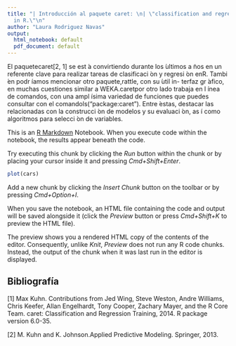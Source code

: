 ```yaml
---
title: "| Introducción al paquete caret: \n| \"classification and regression training
  in R.\"\n"
author: "Laura Rodriguez Navas"
output:
  html_notebook: default
  pdf_document: default
---
```


El paquetecaret[2, 1] se est ́a convirtiendo durante los ́ultimos a ̃nos en un referente clave para realizar
tareas de clasificaci ́on y regresi ́on enR. Tambi ́en podr ́ıamos mencionar otro paquete,rattle, con su ́util in-
terfaz gr ́afico, en muchas cuestiones similar a WEKA.caretpor otro lado trabaja en l ́ınea de comandos, con
una ampl ́ısima variedad de funciones que puedes consultar con el comandols("package:caret"). Entre ́estas,
destacar las relacionadas con la construcci ́on de modelos y su evaluaci ́on, as ́ı como algoritmos para selecci ́on de
variables.

This is an [R Markdown](http://rmarkdown.rstudio.com) Notebook. When you execute code within the notebook, the results appear beneath the code. 

Try executing this chunk by clicking the *Run* button within the chunk or by placing your cursor inside it and pressing *Cmd+Shift+Enter*. 

```r
plot(cars)
```

Add a new chunk by clicking the *Insert Chunk* button on the toolbar or by pressing *Cmd+Option+I*.

When you save the notebook, an HTML file containing the code and output will be saved alongside it (click the *Preview* button or press *Cmd+Shift+K* to preview the HTML file). 

The preview shows you a rendered HTML copy of the contents of the editor. Consequently, unlike *Knit*, *Preview* does not run any R code chunks. Instead, the output of the chunk when it was last run in the editor is displayed.

## Bibliografía

[1] Max Kuhn. Contributions from Jed Wing, Steve Weston, Andre Williams, Chris Keefer, Allan Engelhardt, Tony Cooper, Zachary Mayer, and the R Core Team. caret: Classification and Regression Training, 2014. R package version 6.0-35.

[2] M. Kuhn and K. Johnson.Applied Predictive Modeling. Springer, 2013.